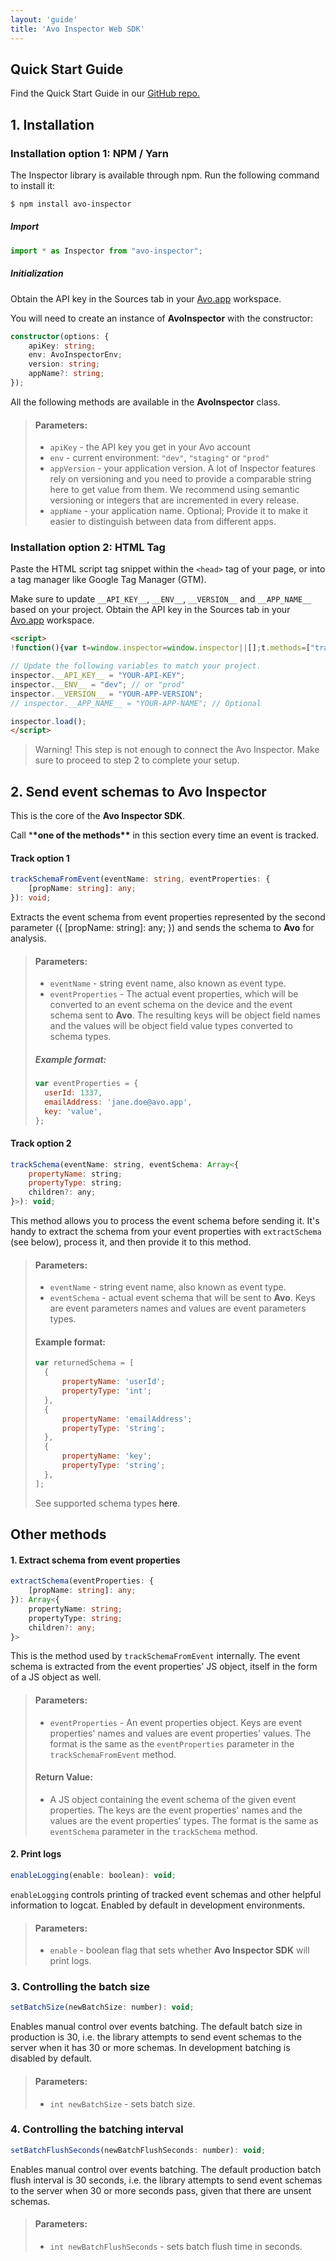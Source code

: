 ```yaml
---
layout: 'guide'
title: 'Avo Inspector Web SDK'
---
```



## <a name="quick-start"></a>Quick Start Guide

Find the Quick Start Guide in our <a target="_blank" rel="noopener noreferrer" href="https://github.com/avohq/js-avo-inspector">GitHub repo.</a>

## <a name="installation"></a>1. Installation

### Installation option 1: NPM / Yarn

The Inspector library is available through npm. Run the following command to install it:

```bash
$ npm install avo-inspector
```

##### <a name="import"></a>Import

```ts
import * as Inspector from "avo-inspector";
```

##### <a name="initialization"></a>Initialization

Obtain the API key in the Sources tab in your <a target="_blank" rel="noopener noreferrer" href="https://www.avo.app/welcome">Avo.app</a> workspace.

You will need to create an instance of **AvoInspector** with the constructor:

```ts
constructor(options: {
    apiKey: string;
    env: AvoInspectorEnv;
    version: string;
    appName?: string;
});
```

All the following methods are available in the **AvoInspector** class.

> #### Parameters:
>
> - `apiKey` - the API key you get in your Avo account
> - `env` - current environment: `"dev"`, `"staging"` or `"prod"`
> - `appVersion` - your application version. A lot of Inspector features rely on versioning and you need to provide a comparable string here to get value from them. We recommend using semantic versioning or integers that are incremented in every release.
> - `appName` - your application name. Optional; Provide it to make it easier to distinguish between data from different apps.

### Installation option 2: HTML Tag

Paste the HTML script tag snippet within the `<head>` tag of your page, or into a tag manager like Google Tag Manager (GTM).

Make sure to update `__API_KEY__`, `__ENV__`, `__VERSION__` and `__APP_NAME__` based on your project. Obtain the API key in the Sources tab in your <a target="_blank" rel="noopener noreferrer" href="https://www.avo.app/welcome">Avo.app</a> workspace.

```html
<script>
!function(){var t=window.inspector=window.inspector||[];t.methods=["trackSchemaFromEvent","trackSchema","setBatchSize","setBatchFlushSeconds"],t.factory=function(e){return function(){var r=Array.prototype.slice.call(arguments);return r.unshift(e),t.push(r),t}};for(var e=0;e<t.methods.length;e++){var r=t.methods[e];t[r]=t.factory(r)}t.load=function(){var t=document.createElement("script");t.type="text/javascript",t.async=!0,t.src="https://cdn.avo.app/inspector/inspector-v1.min.js";var e=document.getElementsByTagName("script")[0];e.parentNode.insertBefore(t,e)},t._scriptVersion=1}();

// Update the following variables to match your project.
inspector.__API_KEY__ = "YOUR-API-KEY";
inspector.__ENV__ = "dev"; // or "prod"
inspector.__VERSION__ = "YOUR-APP-VERSION";
// inspector.__APP_NAME__ = "YOUR-APP-NAME"; // Optional 

inspector.load();
</script>
```

> Warning! This step is not enough to connect the Avo Inspector. Make sure to proceed to step 2 to complete your setup.

## <a name="event-tracking"></a>2. Send event schemas to Avo Inspector

This is the core of the **Avo Inspector SDK**.

Call \***\*one of the methods\*\*** in this section every time an event is tracked.

#### Track option 1

```ts
trackSchemaFromEvent(eventName: string, eventProperties: {
    [propName: string]: any;
}): void;
```

Extracts the event schema from event properties represented by the second parameter ({ [propName: string]: any; }) and sends the schema to **Avo** for analysis.

> #### Parameters:
>
> - `eventName` - string event name, also known as event type.
> - `eventProperties` - The actual event properties, which will be converted to an event schema on the device and the event schema sent to **Avo**. The resulting keys will be object field names and the values will be object field value types converted to schema types.
>
> ##### Example format:
>
> ```js
> var eventProperties = {
>   userId: 1337,
>   emailAddress: 'jane.doe@avo.app',
>   key: 'value',
> };
> ```

#### Track option 2

```js
trackSchema(eventName: string, eventSchema: Array<{
    propertyName: string;
    propertyType: string;
    children?: any;
}>): void;
```

This method allows you to process the event schema before sending it.
It's handy to extract the schema from your event properties with `extractSchema` (see below), process it, and then provide it to this method.

> #### Parameters:
>
> - `eventName` - string event name, also known as event type.
> - `eventSchema` - actual event schema that will be sent to **Avo**. Keys are event parameters names and values are event parameters types.
>
> #### Example format:
>
> ```js
> var returnedSchema = [
>   {
>       propertyName: 'userId';
>       propertyType: 'int';
>   },
>   {
>       propertyName: 'emailAddress';
>       propertyType: 'string';
>   },
>   {
>       propertyName: 'key';
>       propertyType: 'string';
>   },
> ];
> ```
>
> See supported schema types <Link passHref href="/inspector/sdk#supported-types"><a>here</a></Link>.

## <a name="other-methods"></a>Other methods

#### 1. Extract schema from event properties

```ts
extractSchema(eventProperties: {
    [propName: string]: any;
}): Array<{
    propertyName: string;
    propertyType: string;
    children?: any;
}>
```

This is the method used by `trackSchemaFromEvent` internally. The event schema is extracted from the event properties' JS object, itself in the form of a JS object as well.

> #### Parameters:
>
> - `eventProperties` - An event properties object. Keys are event properties' names and values are event properties' values.
>   The format is the same as the `eventProperties` parameter in the `trackSchemaFromEvent` method.
>
> #### Return Value:
>
> - A JS object containing the event schema of the given event properties. The keys are the event properties' names and the values are the event properties' types.
>   The format is the same as `eventSchema` parameter in the `trackSchema` method.

#### 2. Print logs

```js
enableLogging(enable: boolean): void;
```

`enableLogging` controls printing of tracked event schemas and other helpful information to logcat. Enabled by default in development environments.

> #### Parameters:
>
> - `enable` - boolean flag that sets whether **Avo Inspector SDK** will print logs.

### 3. Controlling the batch size

```js
setBatchSize(newBatchSize: number): void;
```

Enables manual control over events batching. The default batch size in production is 30, i.e. the library attempts to send event schemas to the server when it has 30 or more schemas.
In development batching is disabled by default.

> #### Parameters:
>
> - `int newBatchSize` - sets batch size.

### 4. Controlling the batching interval

```js
setBatchFlushSeconds(newBatchFlushSeconds: number): void;
```

Enables manual control over events batching. The default production batch flush interval is 30 seconds, i.e. the library attempts to send event schemas to the server when 30 or more seconds pass, given that there are unsent schemas.

> #### Parameters:
>
> - `int newBatchFlushSeconds` - sets batch flush time in seconds.

